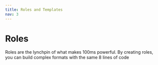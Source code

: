 ```yaml
---
title: Roles and Templates
nav: 3
---
```


# Roles

Roles are the lynchpin of what makes 100ms powerful. By creating roles, you can build complex formats with the same 8 lines of code
